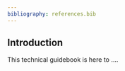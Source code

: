 ```yaml
---
bibliography: references.bib
---
```


## Introduction {.unnumbered}

This technical guidebook is here to ....


